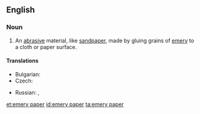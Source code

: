 ==English==
{{wikipedia}}

===Noun===
{{en-noun|-|head=[[emery]] [[paper]]}}

# An [[abrasive]] material, like [[sandpaper]], made by gluing grains of [[emery]] to a cloth or paper surface.

====Translations====
{{trans-top|abrasive material}}
* Bulgarian: {{t|bg|шкурка|f|sc=Cyrl}}
* Czech: {{t|cs|smirkový papír|m}}
{{trans-mid}}
* Russian: {{t+|ru|наждачная бума́га|f}},  {{t+|ru|шку́рка|f}}
{{trans-bottom}}

[[et:emery paper]]
[[id:emery paper]]
[[ta:emery paper]]